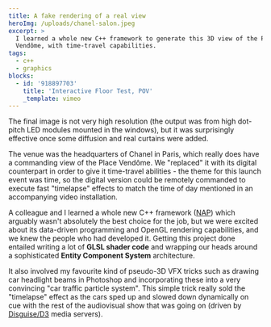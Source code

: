 ```yaml
---
title: A fake rendering of a real view
heroImg: /uploads/chanel-salon.jpeg
excerpt: >
  I learned a whole new C++ framework to generate this 3D view of the Place
  Vendôme, with time-travel capabilities.
tags:
  - c++
  - graphics
blocks:
  - id: '918897703'
    title: 'Interactive Floor Test, POV'
    _template: vimeo
---
```


The final image is not very high resolution (the output was from high dot-pitch LED modules mounted in the windows), but it was surprisingly effective once some diffusion and real curtains were added.

The venue was the headquarters of Chanel in Paris, which really does have a commanding view of the Place Vendôme. We "replaced" it with its digital counterpart in order to give it time-travel abilities - the theme for this launch event was time, so the digital version could be remotely commanded to execute fast "timelapse" effects to match the time of day mentioned in an accompanying video installation.

A colleague and I learned a whole new C++ framework ([NAP](https://nap-framework.tech/)) which arguably wasn't absolutely the best choice for the job, but we were excited about its data-driven programming and OpenGL rendering capabilities, and we knew the people who had developed it. Getting this project done entailed writing a lot of **GLSL shader code** and wrapping our heads around a sophisticated **Entity Component System** architecture.

It also involved my favourite kind of pseudo-3D VFX tricks such as drawing car headlight beams in Photoshop and incorporating these into a very convincing "car traffic particle system". This simple trick really sold the "timelapse" effect as the cars sped up and slowed down dynamically on cue with the rest of the audiovisual show that was going on (driven by [Disguise/D3](https://www.disguise.one/en) media servers).
